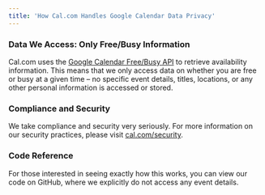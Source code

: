 ```yaml
---
title: 'How Cal.com Handles Google Calendar Data Privacy'
---
```


### Data We Access: Only Free/Busy Information

Cal.com uses the [Google Calendar Free/Busy API](https://developers.google.com/calendar/api/v3/reference/freebusy/query) to retrieve availability information. This means that we only access data on whether you are free or busy at a given time – no specific event details, titles, locations, or any other personal information is accessed or stored.

### Compliance and Security

We take compliance and security very seriously. For more information on our security practices, please visit [cal.com/security](https://cal.com/security).

### Code Reference

For those interested in seeing exactly how this works, you can view our code on GitHub, where we explicitly do not access any event details.